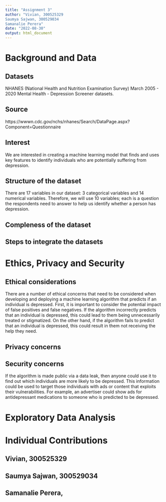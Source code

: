 ```yaml
---
title: "Assignment 3"
author: "Vivian, 300525329
Saumya Sajwan, 300529034
Samanalie Perera"
date: "2022-08-30"
output: html_document
---
```

# Background and Data

## Datasets
NHANES (National Health and Nutrition Examination Survey) March 2005 - 2020 Mental Health - Depression Screener datasets.

## Source
https://wwwn.cdc.gov/nchs/nhanes/Search/DataPage.aspx?Component=Questionnaire

## Interest
We are interested in creating a machine learning model that finds and uses key features to identify individuals who are potentially suffering from depression. 

## Structure of the dataset
There are 17 variables in our dataset: 3 categorical variables and 14 numerical variables. Therefore, we will use 10 variables; each is a question the respondents need to answer to help us identify whether a person has depression.

## Compleness of the dataset

## Steps to integrate the datasets

# Ethics, Privacy and Security 

## Ethical considerations
There are a number of ethical concerns that need to be considered when developing and deploying a machine learning algorithm that predicts if an individual is depressed. First, it is important to consider the potential impact of false positives and false negatives. If the algorithm incorrectly predicts that an individual is depressed, this could lead to them being unnecessarily treated or stigmatized. On the other hand, if the algorithm fails to predict that an individual is depressed, this could result in them not receiving the help they need. 

## Privacy concerns

## Security concerns
If the algorithm is made public via a data leak, then anyone could use it to find out which individuals are more likely to be depressed. This information could be used to target those individuals with ads or content that exploits their vulnerabilities. For example, an advertiser could show ads for antidepressant medications to someone who is predicted to be depressed. 

# Exploratory Data Analysis



# Individual Contributions
## Vivian, 300525329

## Saumya Sajwan, 300529034

## Samanalie Perera,


